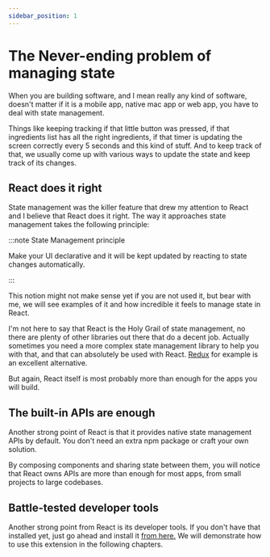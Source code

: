 ```yaml
---
sidebar_position: 1
---
```


# The Never-ending problem of managing state

When you are building software, and I mean really any kind of software,
doesn't matter if it is a mobile app, native mac app or web app,
you have to deal with state management.

Things like keeping tracking if that little button was pressed, if that
ingredients list has all the right ingredients, if that timer is updating
the screen correctly every 5 seconds and this kind of stuff. And to keep
track of that, we usually come up with various ways to update the state and
keep track of its changes.

## React does it right

State management was the killer feature that drew my attention to React and
I believe that React does it right. The way it approaches state management
takes the following principle:

:::note State Management principle

Make your UI declarative and it will be kept updated by reacting
to state changes automatically.

:::

This notion might not make sense yet if you are not used it, but bear with me,
we will see examples of it and how incredible it feels to manage state in React.

I'm not here to say that React is the Holy Grail of state management, no there
are plenty of other libraries out there that do a decent job. Actually sometimes
you need a more complex state management library to help you with that, and that
can absolutely be used with React. [Redux](https://redux.js.org/) for example
is an excellent alternative.

But again, React itself is most probably more than enough for the apps you will
build.

## The built-in APIs are enough

Another strong point of React is that it provides native state management APIs
by default. You don't need an extra npm package or craft your own solution.

By composing components and sharing state between them, you will notice that
React owns APIs are more than enough for most apps, from small projects to
large codebases.

## Battle-tested developer tools

Another strong point from React is its developer tools. If you don't have that
installed yet, just go ahead and install it [from here.](https://chrome.google.com/webstore/detail/react-developer-tools/fmkadmapgofadopljbjfkapdkoienihi?hl=en)
We will demonstrate how to use this extension in the following chapters.

